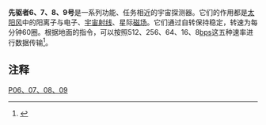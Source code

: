 {{Infobox Spacecraft
 | Name = Pioneer 6、7、8、9
 | Image = [[Image:Pioneer-6-9.jpg|200px]]
 | Caption = 艺术家笔下的先驱者6至9号
 | Organization = [[NASA|NASA]]
 | Mission_Type = 宇宙空间探测
 | Satellite_Of = [[太阳|太阳]]
 | Launch = 1965年12月16日 07:31:00 [[UTC|UTC]]<br/>1966年8月17日 15:20:00 UTC<br/> 13 December 1967 at 14:08:00 UTC <br/>8 November 1968 at 09:46:00 UTC
 | Launch_Vehicle = [[德尔塔系列运载火箭|德尔塔系列运载火箭]]
 | NSSDC_ID =
 | Mass = 138-147 kg
}}

'''先驱者6、7、8、9号'''是一系列功能、任务相近的宇宙探测器。它们的作用都是[[太阳风|太阳风]]中的阳离子与电子、[[宇宙射线|宇宙射线]]、星际[[磁场|磁场]]。它们通过自转保持稳定，转速为每分钟60圈。根据地面的指令，可以按照512、256、64、16、8[[bps|bps]]这五种速率进行数据传输<ref>{{Cite web |url=http://nssdc.gsfc.nasa.gov/nmc/spacecraftDisplay.do?id=1965-105A# |title=Pioneer  6 |access-date=2012-01-11 |archive-url=https://web.archive.org/web/20090826080919/http://nssdc.gsfc.nasa.gov/nmc/spacecraftDisplay.do?id=1965-105A |archive-date=2009-08-26 |dead-url=yes }}</ref>。

==注释==
<references />
{{Pioneer program | before=[[先驱者5号|先驱者5号]] | after=[[先鋒10號|先鋒10號]] }}
{{小行星任務}}
[[Category:先驱者系列|P06、07、08、09]]
